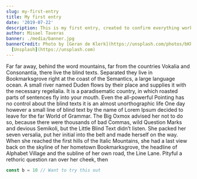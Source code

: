 ```yaml
---
slug: my-first-entry
title: My first entry
date: '2019-07-22'
description: This is my first entry, created to confirm everything works perfectly
author: Misael Taveras
banner: ./media/banner.jpg
bannerCredit: Photo by [Geran de Klerk](https://unsplash.com/photos/bKhETeDV1WM) on
  [Unsplash](https://unsplash.com)
---
```


Far far away, behind the word mountains, far from the countries Vokalia and Consonantia, there live the blind texts. Separated they live in Bookmarksgrove right at the coast of the Semantics, a large language ocean. A small river named Duden flows by their place and supplies it with the necessary regelialia. It is a paradisematic country, in which roasted parts of sentences fly into your mouth. Even the all-powerful Pointing has no control about the blind texts it is an almost unorthographic life One day however a small line of blind text by the name of Lorem Ipsum decided to leave for the far World of Grammar. The Big Oxmox advised her not to do so, because there were thousands of bad Commas, wild Question Marks and devious Semikoli, but the Little Blind Text didn’t listen. She packed her seven versalia, put her initial into the belt and made herself on the way. When she reached the first hills of the Italic Mountains, she had a last view back on the skyline of her hometown Bookmarksgrove, the headline of Alphabet Village and the subline of her own road, the Line Lane. Pityful a rethoric question ran over her cheek, then

```js
const b = 10 // Want to try this out
```
